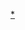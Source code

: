 {{Userbox
  |border-c = #78503c
  |border-s = 2
  |id-c     = #ebebeb
  |id-s     = 12
  |id-fc    = #000
  |info-c   = #f0c891
  |info-s   = 9
  |info-fc  = #643219
  |id       = [[File:Akita Inu 22.jpg|45px]]
  |info     = 这个用户喜欢或者拥有'''[[秋田犬|<span style="color:#b24800;">秋田犬</span>]]'''。
}}<includeonly>[[Category:喜歡或者擁有秋田犬的維基人|{{PAGENAME}}]]</includeonly><noinclude>
[[Category:喜歡或者擁有秋田犬的維基人|*]]
</noinclude>